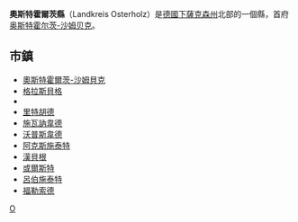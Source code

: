 {{德國縣級行政單位
| 县徽图 = Image:DEU Landkreis Osterholz COA.svg
| 在德国内的位置图 = Image:Lage des Landkreises Osterholz in Deutschland.PNG
| 所属联邦州 = 下薩克森州
| 所属行政区 = 
| 首府 = 奥斯特霍尔茨-沙姆贝克
| 面积 = 650.81
| 人口 = 113,579
| 统计时间 = 2015年12月31日
| 人口密度 = 175
| 汽车牌号 = OHZ
| 下设城镇 = 11個市鎮
| 政府地址 = Osterholzer Straße 23<br />27711 Osterholz-Scharmbeck
| 政府网站 = www.landkreis-osterholz.de
| 在州内的位置图 = Image:Lower saxony ohz.png
|}}

'''奧斯特霍爾茨縣'''（Landkreis Osterholz）是[[德國|德國]][[下薩克森州|下薩克森州]]北部的一個縣，首府[[奥斯特霍尔茨-沙姆贝克|奥斯特霍尔茨-沙姆贝克]]。

== 市鎮 ==
* [[奧斯特霍爾茨-沙姆貝克|奧斯特霍爾茨-沙姆貝克]]
* [[格拉斯貝格|格拉斯貝格]]
* {{le|利利恩塔爾|Lilienthal, Lower Saxony}}
* [[里特胡德|里特胡德]]
* [[施瓦訥韋德|施瓦訥韋德]]
* [[沃普斯韋德|沃普斯韋德]]
* [[阿克斯施泰特|阿克斯施泰特]]
* [[漢貝根|漢貝根]]
* [[或爾斯特|或爾斯特]]
* [[呂伯施泰特|呂伯施泰特]]
* [[福勒索德|福勒索德]]

{{下萨克森州行政区划}}
{{Authority control}}

[[Category:下萨克森州|O]]